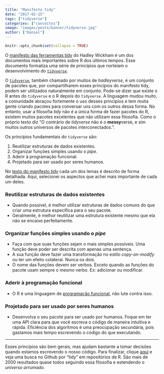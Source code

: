 ```yaml
---
title: "Manifesto tidy"
date: "2017-02-15"
tags: ["tidyverse"]
categories: ["conceitos"]
image: "images/posts/banner/tidyverse.jpg"
author: ["Daniel"]
---
```


```r
knitr::opts_chunk$set(collapse = TRUE)
```

O [manifesto das ferramentas tidy](https://cran.r-project.org/web/packages/tidyverse/vignettes/manifesto.html)
do Hadley Wickham é um dos documentos mais importantes sobre R dos últimos tempos.
Esse documento formaliza uma série de princípios que norteiam o desenvolvimento do
[`tidyverse`](http://tidyverse.org/).

O [`tidyverse`](http://tidyverse.org/), também chamado por muitos de *hadleyverse*,
é um conjunto de pacotes que, por compartilharem esses princípios do manifesto tidy,
podem ser utilizados naturalmente em conjunto. Pode-se dizer que existe o R antes do
`tidyverse` e o R depois do `tidyverse`. A linguagem mudou muito, a comunidade abraçou
fortemente o uso desses princípios e tem muita gente criando pacotes para conversar
uns com os outros dessa forma. No entanto, usar a filosofia *tidy* não é a única forma
de fazer pacotes do R, existem muitos pacotes excelentes que não utilizam essa filosofia.
Como o próprio texto diz "O contrário de *tidyverse* não é o **messy**verse, e sim muitos outros universos de pacotes interconectados.".

Os princípios fundamentais do `tidyverse` são:

1. Reutilizar estruturas de dados existentes.
2. Organizar funções simples usando o *pipe*.
3. Aderir à programação funcional.
4. Projetado para ser usado por seres humanos.

No [texto do manifesto tidy](https://cran.r-project.org/web/packages/tidyverse/vignettes/manifesto.html)
cada um dos lemas é descrito de forma detalhada. Aqui, selecionei os aspectos que
achei mais importante de cada um deles.

### Reutilizar estruturas de dados existentes

* Quando possível, é melhor utilizar estruturas de dados comuns do que criar uma
estrutura específica para o seu pacote.
* Geralmente, é melhor reutilizar uma estrutura existente mesmo que ela não se
encaixe perfeitamente.

### Organizar funções simples usando o *pipe*

* Faça com que suas funções sejam o mais simples possíveis. Uma função deve poder
ser descrita com apenas uma sentença.
* A sua função deve fazer uma transformação no estilo *copy-on-modify* ou ter um
efeito colateral. Nunca os dois.
* O nome das funções devem ser verbos. Exceto quando as funções do pacote usam sempre
o mesmo verbo. Ex: adicionar ou modificar.

### Aderir à programação funcional

* O R é uma linguagem de [programação funcional](https://pt.wikipedia.org/wiki/Programa%C3%A7%C3%A3o_funcional), não lute contra
isso.

### Projetado para ser usado por seres humanos

* Desenvolva o seu pacote para ser usado por humanos. Foque em ter uma API clara
para que você escreva o código de maneira intuitiva e rápida. Eficiência dos
algoritmos é uma preocupação secundária, pois gastamos mais tempo escrevendo o código
do que executando.

------------

Esses princípios são bem gerais, mas ajudam bastante a tomar decisões quando
estamos escrevendo o nosso código. Para finalizar, clique [aqui](https://github.com/search?utf8=%E2%9C%93&q=tidy+language%3Ar)
e veja uma busca no Github por "tidy" em repositórios de R. São mais de 2000 resultados
quase todos seguindo essa filosofia e estendendo o *universo arrumado*.
